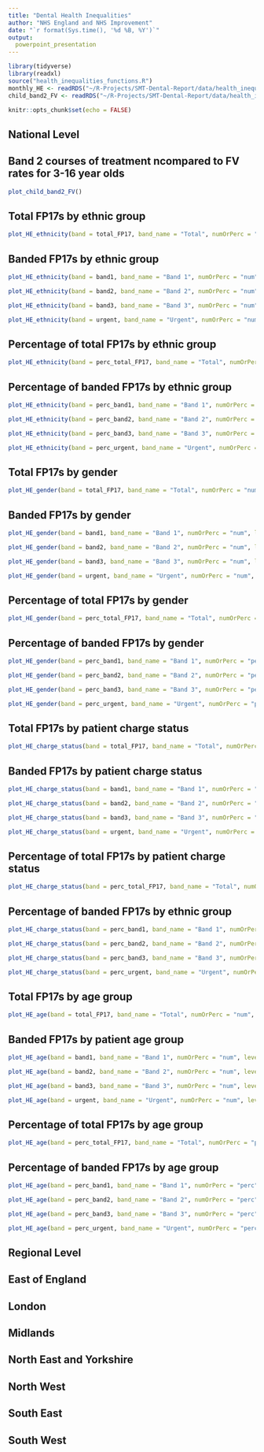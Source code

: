 ```yaml
---
title: "Dental Health Inequalities"
author: "NHS England and NHS Improvement"
date: "`r format(Sys.time(), '%d %B, %Y')`"
output: 
  powerpoint_presentation
---
```



```r
library(tidyverse)
library(readxl)
source("health_inequalities_functions.R")
monthly_HE <- readRDS("~/R-Projects/SMT-Dental-Report/data/health_inequalities_data/monthly_HE.rds")
child_band2_FV <- readRDS("~/R-Projects/SMT-Dental-Report/data/health_inequalities_data/child_band2_FV.rds")
```

```r
knitr::opts_chunk$set(echo = FALSE)
```

## National Level

## Band 2 courses of treatment ncompared to FV rates for 3-16 year olds
```r
plot_child_band2_FV()
```

## Total FP17s by ethnic group
```r
plot_HE_ethnicity(band = total_FP17, band_name = "Total", numOrPerc = "num", level = "National")
```

## Banded FP17s by ethnic group
```r
plot_HE_ethnicity(band = band1, band_name = "Band 1", numOrPerc = "num", level = "National")
```

```r
plot_HE_ethnicity(band = band2, band_name = "Band 2", numOrPerc = "num", level = "National")
```

```r
plot_HE_ethnicity(band = band3, band_name = "Band 3", numOrPerc = "num", level = "National")
```

```r
plot_HE_ethnicity(band = urgent, band_name = "Urgent", numOrPerc = "num", level = "National")
```

## Percentage of total FP17s by ethnic group
```r
plot_HE_ethnicity(band = perc_total_FP17, band_name = "Total", numOrPerc = "perc", level = "National")
```

## Percentage of banded FP17s by ethnic group
```r
plot_HE_ethnicity(band = perc_band1, band_name = "Band 1", numOrPerc = "perc", level = "National")
```

```r
plot_HE_ethnicity(band = perc_band2, band_name = "Band 2", numOrPerc = "perc", level = "National")
```

```r
plot_HE_ethnicity(band = perc_band3, band_name = "Band 3", numOrPerc = "perc", level = "National")
```

```r
plot_HE_ethnicity(band = perc_urgent, band_name = "Urgent", numOrPerc = "perc", level = "National")
```



## Total FP17s by gender
```r
plot_HE_gender(band = total_FP17, band_name = "Total", numOrPerc = "num", level = "National")
```

## Banded FP17s by gender
```r
plot_HE_gender(band = band1, band_name = "Band 1", numOrPerc = "num", level = "National")
```

```r
plot_HE_gender(band = band2, band_name = "Band 2", numOrPerc = "num", level = "National")
```

```r
plot_HE_gender(band = band3, band_name = "Band 3", numOrPerc = "num", level = "National")
```

```r
plot_HE_gender(band = urgent, band_name = "Urgent", numOrPerc = "num", level = "National")
```

## Percentage of total FP17s by gender
```r
plot_HE_gender(band = perc_total_FP17, band_name = "Total", numOrPerc = "perc", level = "National")
```

## Percentage of banded FP17s by gender
```r
plot_HE_gender(band = perc_band1, band_name = "Band 1", numOrPerc = "perc", level = "National")
```

```r
plot_HE_gender(band = perc_band2, band_name = "Band 2", numOrPerc = "perc", level = "National")
```

```r
plot_HE_gender(band = perc_band3, band_name = "Band 3", numOrPerc = "perc", level = "National")
```

```r
plot_HE_gender(band = perc_urgent, band_name = "Urgent", numOrPerc = "perc", level = "National")
```



## Total FP17s by patient charge status
```r
plot_HE_charge_status(band = total_FP17, band_name = "Total", numOrPerc = "num", level = "National")
```

## Banded FP17s by patient charge status
```r
plot_HE_charge_status(band = band1, band_name = "Band 1", numOrPerc = "num", level = "National")
```

```r
plot_HE_charge_status(band = band2, band_name = "Band 2", numOrPerc = "num", level = "National")
```

```r
plot_HE_charge_status(band = band3, band_name = "Band 3", numOrPerc = "num", level = "National")
```

```r
plot_HE_charge_status(band = urgent, band_name = "Urgent", numOrPerc = "num", level = "National")
```

## Percentage of total FP17s by patient charge status
```r
plot_HE_charge_status(band = perc_total_FP17, band_name = "Total", numOrPerc = "perc", level = "National")
```

## Percentage of banded FP17s by ethnic group
```r
plot_HE_charge_status(band = perc_band1, band_name = "Band 1", numOrPerc = "perc", level = "National")
```

```r
plot_HE_charge_status(band = perc_band2, band_name = "Band 2", numOrPerc = "perc", level = "National")
```

```r
plot_HE_charge_status(band = perc_band3, band_name = "Band 3", numOrPerc = "perc", level = "National")
```

```r
plot_HE_charge_status(band = perc_urgent, band_name = "Urgent", numOrPerc = "perc", level = "National")
```




## Total FP17s by age group
```r
plot_HE_age(band = total_FP17, band_name = "Total", numOrPerc = "num", level = "National")
```

## Banded FP17s by patient age group
```r
plot_HE_age(band = band1, band_name = "Band 1", numOrPerc = "num", level = "National")
```

```r
plot_HE_age(band = band2, band_name = "Band 2", numOrPerc = "num", level = "National")
```

```r
plot_HE_age(band = band3, band_name = "Band 3", numOrPerc = "num", level = "National")
```

```r
plot_HE_age(band = urgent, band_name = "Urgent", numOrPerc = "num", level = "National")
```

## Percentage of total FP17s by age group
```r
plot_HE_age(band = perc_total_FP17, band_name = "Total", numOrPerc = "perc", level = "National")
```

## Percentage of banded FP17s by age group
```r
plot_HE_age(band = perc_band1, band_name = "Band 1", numOrPerc = "perc", level = "National")
```

```r
plot_HE_age(band = perc_band2, band_name = "Band 2", numOrPerc = "perc", level = "National")
```

```r
plot_HE_age(band = perc_band3, band_name = "Band 3", numOrPerc = "perc", level = "National")
```

```r
plot_HE_age(band = perc_urgent, band_name = "Urgent", numOrPerc = "perc", level = "National")
```


## Regional Level

## East of England
## London
## Midlands
## North East and Yorkshire
## North West
## South East
## South West

